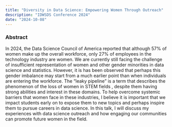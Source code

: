 ```yaml
---
title: "Diversity in Data Science: Empowering Women Through Outreach"
description: "IDWSDS Conference 2024"
date: "2024-10-08"
---
```


### Abstract

In 2024, the Data Science Council of America reported that although 57% of women make up the overall workforce, only 27% of employees in the technology industry are women. We are currently still facing the challenge of insufficient representation of women and other gender minorities in data science and statistics. However, it is has been observed that perhaps this gender imbalance may start from a much earlier point than when individuals are entering the workforce. The "leaky pipeline" is a term that describes the phenomenon of the loss of women in STEM fields , despite them having strong abilities and interest in these domains. To help overcome systemic barriers that women face in these industries, I believe it is important that we impact students early on to expose them to new topics and perhaps inspire them to pursue careers in data science. In this talk, I will discuss my experiences with data science outreach and how engaging our communities can promote future women in the field.

